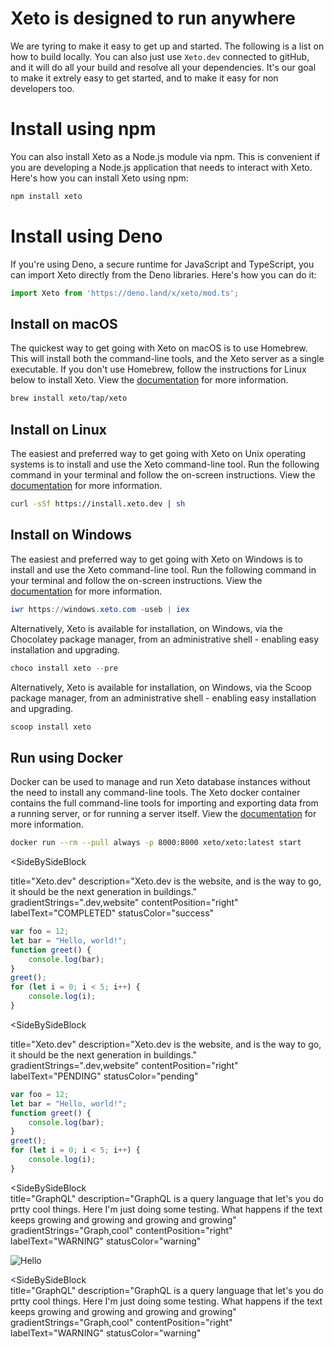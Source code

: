 



# Xeto is designed to run anywhere
We are tyring to make it easy to get up and started. The following is a list on how to build locally. You can also just use `Xeto.dev` connected to gitHub, and it will do all your build and resolve all your dependencies. It's our goal to make it extrely easy to get started, and to make it easy for non developers too. 

# Install using npm

You can also install Xeto as a Node.js module via npm. This is convenient if you are developing a Node.js application that needs to interact with Xeto. Here's how you can install Xeto using npm:

```bash copy
npm install xeto
```

# Install using Deno

If you're using Deno, a secure runtime for JavaScript and TypeScript, you can import Xeto directly from the Deno libraries. Here's how you can do it:

```javascript copy
import Xeto from 'https://deno.land/x/xeto/mod.ts';
```


## Install on macOS

The quickest way to get going with Xeto on macOS is to use Homebrew. This will install both the command-line tools, and the Xeto server as a single executable. If you don't use Homebrew, follow the instructions for Linux below to install Xeto. View the [documentation](https://xeto.com/docs) for more information.

```bash copy
brew install xeto/tap/xeto
```

## Install on Linux

The easiest and preferred way to get going with Xeto on Unix operating systems is to install and use the Xeto command-line tool. Run the following command in your terminal and follow the on-screen instructions. View the [documentation](https://xeto.com/docs) for more information.

```bash copy
curl -sSf https://install.xeto.dev | sh
```

## Install on Windows

The easiest and preferred way to get going with Xeto on Windows is to install and use the Xeto command-line tool. Run the following command in your terminal and follow the on-screen instructions. View the [documentation](https://xeto.com/docs) for more information.

```powershell copy
iwr https://windows.xeto.com -useb | iex
```

Alternatively, Xeto is available for installation, on Windows, via the Chocolatey package manager, from an administrative shell - enabling easy installation and upgrading.

```powershell copy
choco install xeto --pre
```

Alternatively, Xeto is available for installation, on Windows, via the Scoop package manager, from an administrative shell - enabling easy installation and upgrading.

```powershell copy
scoop install xeto
```

## Run using Docker

Docker can be used to manage and run Xeto database instances without the need to install any command-line tools. The Xeto docker container contains the full command-line tools for importing and exporting data from a running server, or for running a server itself. View the [documentation](https://xeto.com/docs) for more information.

```bash copy
docker run --rm --pull always -p 8000:8000 xeto/xeto:latest start
```





 <SideBySideBlock 
  
  title="Xeto.dev" 
  description="Xeto.dev is the website, and is the way to go, it should be the next generation in buildings."
  gradientStrings=".dev,website"
  contentPosition="right"
  labelText="COMPLETED"
  statusColor="success"
>
  ```javascript copy filename="My JavaScript code"
  var foo = 12;
  let bar = "Hello, world!";
  function greet() {
      console.log(bar);
  }
  greet();
  for (let i = 0; i < 5; i++) {
      console.log(i);
  }
  ```
  </SideBySideBlock>

   <SideBySideBlock 
  
  title="Xeto.dev" 
  description="Xeto.dev is the website, and is the way to go, it should be the next generation in buildings."
  gradientStrings=".dev,website"
  contentPosition="right"
  labelText="PENDING"
  statusColor="pending"
>
  ```javascript copy filename="My JavaScript code"
  var foo = 12;
  let bar = "Hello, world!";
  function greet() {
      console.log(bar);
  }
  greet();
  for (let i = 0; i < 5; i++) {
      console.log(i);
  }
  ```
  </SideBySideBlock>

<SideBySideBlock   
  title="GraphQL" 
  description="GraphQL is a query language that let's you do prtty cool things. Here I'm just doing some testing. What happens if the text keeps growing and growing and growing and growing"
  gradientStrings="Graph,cool"
  contentPosition="right"
  labelText="WARNING"
  statusColor="warning"
>
<Image src="/resources/logos/graphQL.png" alt="Hello" width={400} height={400}  />

</SideBySideBlock>

<SideBySideBlock   
  title="GraphQL" 
  description="GraphQL is a query language that let's you do prtty cool things. Here I'm just doing some testing. What happens if the text keeps growing and growing and growing and growing"
  gradientStrings="Graph,cool"
  contentPosition="right"
  labelText="WARNING"
  statusColor="warning"
>

</SideBySideBlock>



  

  


  











